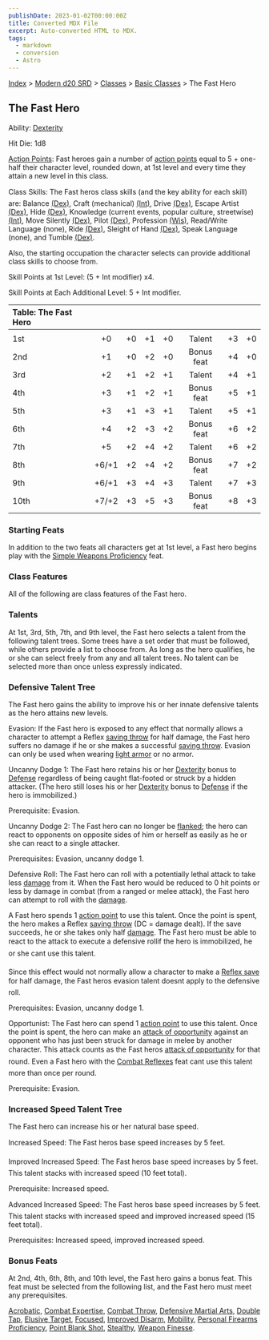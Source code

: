 ```yaml
---
publishDate: 2023-01-02T00:00:00Z
title: Converted MDX File
excerpt: Auto-converted HTML to MDX.
tags:
  - markdown
  - conversion
  - Astro
---
```






[Index](-index) > [Modern d20 SRD](modern-d20-srd-index) > [Classes](modern-d20-srd-classes-index) > [Basic Classes](modern-d20-srd-classes-basic-index) > The Fast Hero




## The Fast Hero


Ability: [Dexterity](modern-d20-srd-basics-ability-scores)


Hit Die: 1d8 


[Action Points](modern-d20-srd-basics-action-points): Fast heroes gain a number of [action points](modern-d20-srd-basics-action-points) equal to 5 + one-half their character level, rounded down, at 1st level and every time they attain a new level in this class. 


Class Skills: The Fast heros class skills (and the key ability for each skill) are: Balance [(Dex)](modern-d20-srd-basics-ability-scores), Craft (mechanical) [(Int)](modern-d20-srd-basics-ability-scores), Drive [(Dex)](modern-d20-srd-basics-ability-scores), Escape Artist [(Dex)](modern-d20-srd-basics-ability-scores), Hide [(Dex)](modern-d20-srd-basics-ability-scores), Knowledge (current events, popular culture, streetwise) [(Int)](modern-d20-srd-basics-ability-scores), Move Silently [(Dex)](modern-d20-srd-basics-ability-scores), Pilot [(Dex)](modern-d20-srd-basics-ability-scores), Profession [(Wis)](modern-d20-srd-basics-ability-scores), Read/Write Language (none), Ride [(Dex)](modern-d20-srd-basics-ability-scores), Sleight of Hand [(Dex)](modern-d20-srd-basics-ability-scores), Speak Language (none), and Tumble [(Dex)](modern-d20-srd-basics-ability-scores).


Also, the starting occupation the character selects can provide additional class skills to choose from.


Skill Points at 1st Level: (5 + Int modifier) x4.


Skill Points at Each Additional Level: 5 + Int modifier.


| Table: The Fast Hero |  |  |  |  |  |  |  |
| :---------------------- | :--: | :--: | :--: | :--: | :--: | :--: | --: |
|  |  |  |  |  |  |  |  |
| 1st | +0 | +0 | +1 | +0 | Talent | +3 | +0 |
| 2nd | +1 | +0 | +2 | +0 | Bonus feat | +4 | +0 |
| 3rd | +2 | +1 | +2 | +1 | Talent | +4 | +1 |
| 4th | +3 | +1 | +2 | +1 | Bonus feat | +5 | +1 |
| 5th | +3 | +1 | +3 | +1 | Talent | +5 | +1 |
| 6th | +4 | +2 | +3 | +2 | Bonus feat | +6 | +2 |
| 7th | +5 | +2 | +4 | +2 | Talent | +6 | +2 |
| 8th | +6/+1 | +2 | +4 | +2 | Bonus feat | +7 | +2 |
| 9th | +6/+1 | +3 | +4 | +3 | Talent | +7 | +3 |
| 10th | +7/+2 | +3 | +5 | +3 | Bonus feat | +8 | +3 |



### Starting Feats


In addition to the two feats all characters get at 1st level, a Fast hero begins play with the [Simple
  Weapons Proficiency](modern-d20-srd-feats-simple-weapons-proficiency) feat.


### Class Features


All of the following are class features of the Fast hero.


### Talents


At 1st, 3rd, 5th, 7th, and 9th level, the Fast hero selects a talent from the following talent trees. Some trees have a set order that must be followed, while others provide a list to choose from. As long as the hero qualifies, he or she can select freely from any and all talent trees. No talent can be selected more than once unless expressly indicated.


### Defensive Talent Tree


The Fast hero gains the ability to improve his or her innate defensive talents as the hero attains new levels.


Evasion: If the Fast hero is exposed to any effect that normally allows a character to attempt a Reflex [saving throw](modern-d20-srd-basics-saving-throws) for half damage, the Fast hero suffers no damage if he or she makes a successful [saving throw](modern-d20-srd-basics-saving-throws). Evasion can only be used when wearing [light
  armor](modern-d20-srd-equipment-armor-light) or no armor.


Uncanny Dodge 1: The Fast hero retains his or her [Dexterity](modern-d20-srd-basics-ability-scores) bonus to [Defense](modern-d20-srd-combat-defense) regardless of being caught flat-footed or struck by a hidden attacker. (The hero still loses his or her [Dexterity](modern-d20-srd-basics-ability-scores) bonus to [Defense](modern-d20-srd-combat-defense) if the hero is immobilized.)


Prerequisite: Evasion.


Uncanny Dodge 2: The Fast hero can no longer be [flanked](modern-d20-srd-combat-movement-and-position); the hero can react to opponents on opposite sides of him or herself as easily as he or she can react to a single attacker.


Prerequisites: Evasion, uncanny dodge 1.


Defensive Roll: The Fast hero can roll with a potentially lethal attack to take less [damage](modern-d20-srd-combat-damage) from it. When the Fast hero would be reduced to 0 hit points or less by damage in combat (from a ranged or melee attack), the Fast hero can attempt to roll with the [damage](modern-d20-srd-combat-damage).


A Fast hero spends 1 [action
  point](modern-d20-srd-basics-action-points) to use this talent. Once the point is spent, the hero makes a Reflex [saving throw](modern-d20-srd-basics-saving-throws) (DC = damage dealt). If the save succeeds, he or she takes only half [damage](modern-d20-srd-combat-damage). The Fast hero must be able to react to the attack to execute a defensive rollif the hero is immobilized, he or she cant use this talent.


Since this effect would not normally allow a character to make a [Reflex save](modern-d20-srd-basics-saving-throws) for half damage, the Fast heros evasion talent doesnt apply to the defensive roll.


Prerequisites: Evasion, uncanny dodge 1.


Opportunist: The Fast hero can spend 1 [action
  point](modern-d20-srd-basics-action-points) to use this talent. Once the point is spent, the hero can make an [attack
  of opportunity](modern-d20-srd-combat-attacks-of-opportunity) against an opponent who has just been struck for damage in melee by another character. This attack counts as the Fast heros [attack
  of opportunity](modern-d20-srd-combat-attacks-of-opportunity) for that round. Even a Fast hero with the [Combat
  Reflexes](modern-d20-srd-feats-combat-reflexes) feat cant use this talent more than once per round.


Prerequisite: Evasion.


### Increased Speed Talent Tree


The Fast hero can increase his or her natural base speed.


Increased Speed: The Fast heros base speed increases by 5 feet.


Improved Increased Speed: The Fast heros base speed increases by 5 feet. This talent stacks with increased speed (10 feet total).


Prerequisite: Increased speed.


Advanced Increased Speed: The Fast heros base speed increases by 5 feet. This talent stacks with increased speed and improved increased speed (15 feet total).


Prerequisites: Increased speed, improved increased speed.


### Bonus Feats


At 2nd, 4th, 6th, 8th, and 10th level, the Fast hero gains a bonus feat. This feat must be selected from the following list, and the Fast hero must meet any prerequisites.


[Acrobatic](modern-d20-srd-feats-acrobatic), [Combat
  Expertise](modern-d20-srd-feats-combat-expertise), [Combat Throw](modern-d20-srd-feats-combat-throw), [Defensive
  Martial Arts](modern-d20-srd-feats-defensive-martial-arts), [Double Tap](modern-d20-srd-feats-double-tap), [Elusive
  Target](modern-d20-srd-feats-elusive-target), [Focused](modern-d20-srd-feats-focused), [Improved
  Disarm](modern-d20-srd-feats-improved-disarm), [Mobility](modern-d20-srd-feats-mobility), [Personal
  Firearms Proficiency](modern-d20-srd-feats-personal-firearms-proficiency), [Point
  Blank Shot](modern-d20-srd-feats-point-blank-shot), [Stealthy](modern-d20-srd-feats-stealthy), [Weapon
  Finesse](modern-d20-srd-feats-weapon-finesse).



